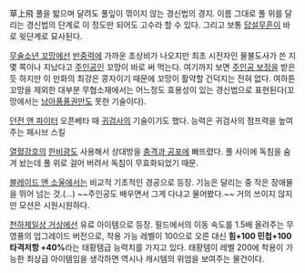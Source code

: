草上飛
풀을 밟으며 달려도 풀잎이 꺾이지 않는 경신법의 경지. 이름 그대로 풀 위를 달리는 경신법의 단계로 이 정도만 되어도 고수라 할 수 있다. 그리고 보통 [[답설무흔]]이 바로 윗단계로 묘사된다.

[[무술소년 꼬망]]에선 [[반중력]]에 가까운 초상비가 나오지만 최초 시전자인 물불도사가 쓴 지 몇 쪽이나 지났다고 [[주인공]]인 꼬망이 바로 써 먹는다. 여기까지 보면 [[주인공 보정]]을 받은 듯 하지만 이 만화의 최강은 콩자이기 때문에 꼬망이 활약할 건덕지는 전혀 없다. 여하튼 꼬망을 제외한 대부분 무협소재에서는 어느정도 효용성이 있는 경신법으로 표현된다(꼬망에서는 [[낭아풍풍권]]만도 못한 기술이다).

[[던전 앤 파이터]] 오픈베타 때 [[귀검사]]의 기술이기도 했다. 능력은 귀검사의 점프력을 높여 주는 패시브 스킬

[[열혈강호]]의 [[한비광]]도 사용해서 상대방을 [[충격과 공포]]에 빠뜨렸다. 풀 사이에 독침을 숨겨 놨는데 풀 위로 걸어 버려서 독침이 무효화되었기 때문.

[[블레이드 앤 소울]]에서는 비교적 기초적인 경공으로 등장. 기능은 달리는 중 작은 장애물을 뛰어 넘는 것.(...) ~~주인공도 배우면서 그게 다냐고 물어봤다.~~ 거의 쓰이지 않지만 모션은 시원시원하다.

[[천하제일상 거상]]에선 유료 아이템으로 등장. 필드에서의 이동 속도를 1.5배 올려주는 무영풍의 업그레이드 버전으로, 착용 가능 레벨이 100으로 오른 대신 '''힘+100 민첩+100 타격저항 +40%'''라는 태황템급 능력치를 가지고 있다. 태황템이 레벨 200에 착용이 가능한 최상급 아이템임을 생각하면 역시나 캐시템의 위엄을 보여주는 물건이다.
